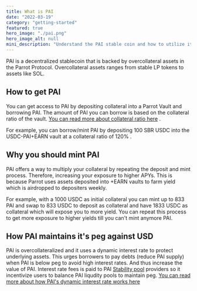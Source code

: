 ```yaml
---
title: What is PAI
date: "2022-03-19"
category: "getting-started"
featured: true
hero_image: "./pai.png"
hero_image_alt: null
mini_description: "Understand the PAI stable coin and how to utilize it to maximize your yield"
---
```


PAI is a decentralized stablecoin that is backed by overcollateral assets in the Parrot Protocol. Overcollateral assets ranges from stable LP tokens to assets like SOL.

## How to get PAI
You can get access to PAI by depositing collateral into a Parrot Vault and borrowing PAI. The amount of PAI you can borrow is based
on the collateral ratio of the vault. [You can read more about collateral ratio here](#) .

For example, you can borrow/mint PAI by depositing 100 SBR USDC into the USDC-PAI+EARN vault at a collateral ratio of 120% .

## Why you should mint PAI
PAI offers a way to multiply your collateral by repeating the deposit and mint process. Therefore, increasing your exposure to 
higher APYs. This is because Parrot uses assets deposited into +EARN vaults to farm yield which is airdropped to depositers weekly.

For example, with a 1000 USDC as initial collateral you can mint up to 833 PAI and swap to 833 USDC to deposit as collateral and have 1833 USDC as 
collateral which will expose you to more yield. You can repeat this process to get more exposure to higher yields till you can't mint anymore PAI.

## How PAI maintains it's peg against USD
PAI is overcollateralized and it uses a dynamic interest rate to protect underlying assets. This urges borrowers to pay debts (reduce PAI  supply) when PAI is below peg to avoid high interest rates.
And thus increase the value of PAI. Interest rate fees is paid to PAI [Stability pool](#) providers so it incentivize users to balance PAI liqudity pools to maintain peg. [ You can read more about how PAI's dynamic interest rate works here](https://gopartyparrot.medium.com/introducing-leverage-interest-rate-to-incentivize-parrot-stability-pool-3179c7c192ce)
